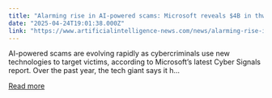 ```yaml
---
title: "Alarming rise in AI-powered scams: Microsoft reveals $4B in thwarted fraud"
date: "2025-04-24T19:01:38.000Z"
link: "https://www.artificialintelligence-news.com/news/alarming-rise-in-ai-powered-scams-microsoft-reveals-4-billion-in-thwarted-fraud/"
---
```


AI-powered scams are evolving rapidly as cybercriminals use new technologies to target victims, according to Microsoft&#8217;s latest Cyber Signals report. Over the past year, the tech giant says it h...

[Read more](https://www.artificialintelligence-news.com/news/alarming-rise-in-ai-powered-scams-microsoft-reveals-4-billion-in-thwarted-fraud/)
